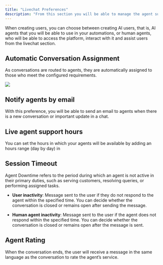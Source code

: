 ```yaml
---
title: "Livechat Preferences"
description: "From this section you will be able to manage the agent support."
---
```


When creating users, you can choose between creating AI users, that is, AI agents that you will be able to use in your automations, or human agents, who will be able to access the platform, interact with it and assist users from the livechat section.

## Automatic Conversation Assignment

As conversations are routed to agents, they are automatically assigned to those who meet the configured requirements.

![](/images/automatic-assignment.jpg)

## Notify agents by email

With this preference, you will be able to send an email to agents when there is a new conversation or important update in a chat.

## Live agent support hours

You can set the hours in which your agents will be available by adding an hours range (day by day) in

## Session Timeout

Agent Downtime refers to the period during which an agent is not active in their primary duties, such as serving customers, resolving queries, or performing assigned tasks.

* **User inactivity**: Message sent to the user if they do not respond to the agent within the specified time. You can decide whether the conversation is closed or remains open after sending the message.

* **Human agent inactivity**: Message sent to the user if the agent does not respond within the specified time. You can decide whether the conversation is closed or remains open after the message is sent.

## Agent Rating

When the conversation ends, the user will receive a message in the same language as the conversation to rate the agent’s service.

